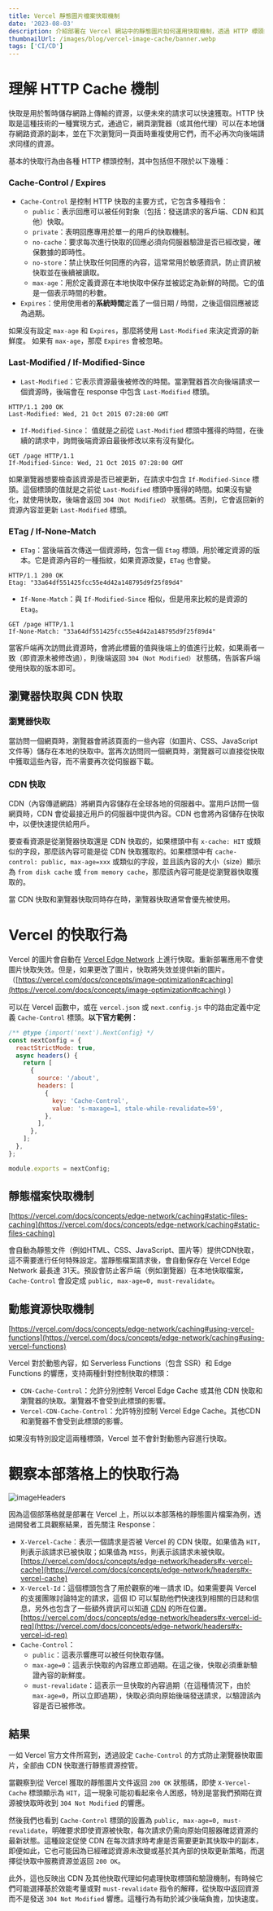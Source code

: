 ```yaml
---
title: Vercel 靜態圖片檔案快取機制
date: '2023-08-03'
description: 介紹部署在 Vercel 網站中的靜態圖片如何運用快取機制，透過 HTTP 標頭如 Cache-Control 和 ETag 控制，實現快速加載並優化網站性能。
thumbnailUrl: /images/blog/vercel-image-cache/banner.webp
tags: ['CI/CD']
---
```


# 理解 HTTP Cache 機制

快取是用於暫時儲存網路上傳輸的資源，以便未來的請求可以快速獲取。HTTP 快取是這種技術的一種實現方式，通過它，網頁瀏覽器（或其他代理）可以在本地儲存網路資源的副本，並在下次瀏覽同一頁面時重複使用它們，而不必再次向後端請求同樣的資源。

基本的快取行為由各種 HTTP 標頭控制，其中包括但不限於以下幾種：

### **Cache-Control / Expires**

- `Cache-Control` 是控制 HTTP 快取的主要方式，它包含多種指令：
    - `public`：表示回應可以被任何對象（包括：發送請求的客戶端、CDN 和其他）快取。
    - `private`：表明回應專用於單一的用戶的快取機制。
    - `no-cache`：要求每次進行快取的回應必須向伺服器驗證是否已經改變，確保數據的即時性。
    - `no-store`：禁止快取任何回應的內容，這常常用於敏感資訊，防止資訊被快取並在後續被讀取。
    - `max-age`：用於定義資源在本地快取中保存並被認定為新鮮的時間。它的值是一個表示時間的秒數。
- `Expires`：使用使用者的**系統時間**定義了一個日期 / 時間，之後這個回應被認為過期。

如果沒有設定 `max-age` 和 `Expires`，那麼將使用 `Last-Modified` 來決定資源的新鮮度。
如果有 `max-age`，那麼 `Expires` 會被忽略。

### **Last-Modified / If-Modified-Since**

- `Last-Modified`：它表示資源最後被修改的時間。當瀏覽器首次向後端請求一個資源時，後端會在 response 中包含 `Last-Modified` 標頭。

```shell
HTTP/1.1 200 OK
Last-Modified: Wed, 21 Oct 2015 07:28:00 GMT
```

- `If-Modified-Since`： 值就是之前從 `Last-Modified` 標頭中獲得的時間，在後續的請求中，詢問後端資源自最後修改以來有沒有變化。

```shell
GET /page HTTP/1.1
If-Modified-Since: Wed, 21 Oct 2015 07:28:00 GMT
```

如果瀏覽器想要檢查該資源是否已被更新，在請求中包含 `If-Modified-Since` 標頭。這個標頭的值就是之前從 `Last-Modified` 標頭中獲得的時間。如果沒有變化，就使用快取，後端會返回 `304（Not Modified）` 狀態碼。否則，它會返回新的資源內容並更新 `Last-Modified` 標頭。

### **ETag / If-None-Match**

- `ETag`：當後端首次傳送一個資源時，包含一個 `Etag` 標頭，用於確定資源的版本。它是資源內容的一種指紋，如果資源改變，`ETag` 也會變。

```shell
HTTP/1.1 200 OK
Etag: "33a64df551425fcc55e4d42a148795d9f25f89d4"
```

- `If-None-Match`：與 `If-Modified-Since` 相似，但是用來比較的是資源的 `Etag`。

```shell
GET /page HTTP/1.1
If-None-Match: "33a64df551425fcc55e4d42a148795d9f25f89d4"
```

當客戶端再次訪問此資源時，會將此標籤的值與後端上的值進行比較，如果兩者一致（即資源未被修改過），則後端返回 `304（Not Modified）` 狀態碼，告訴客戶端使用快取的版本即可。

## 瀏覽器快取與 CDN 快取

### **瀏覽器快取**

當訪問一個網頁時，瀏覽器會將該頁面的一些內容（如圖片、CSS、JavaScript 文件等）儲存在本地的快取中。當再次訪問同一個網頁時，瀏覽器可以直接從快取中獲取這些內容，而不需要再次從伺服器下載。

### **CDN 快取**

CDN（內容傳遞網路）將網頁內容儲存在全球各地的伺服器中。當用戶訪問一個網頁時，CDN 會從最接近用戶的伺服器中提供內容。CDN 也會將內容儲存在快取中，以便快速提供給用戶。

要查看資源是從瀏覽器快取還是 CDN 快取的，如果標頭中有 `x-cache: HIT` 或類似的字段，那麼該內容可能是從 CDN 快取獲取的。如果標頭中有 `cache-control: public, max-age=xxx` 或類似的字段，並且該內容的大小（size）顯示為 `from disk cache` 或 `from memory cache`，那麼該內容可能是從瀏覽器快取獲取的。

當 CDN 快取和瀏覽器快取同時存在時，瀏覽器快取通常會優先被使用。

# Vercel 的快取行為

Vercel 的圖片會自動在 [Vercel Edge Network](https://vercel.com/docs/concepts/edge-network/overview) 上進行快取。重新部署應用不會使圖片快取失效。但是，如果更改了圖片，快取將失效並提供新的圖片。（[https://vercel.com/docs/concepts/image-optimization#caching](https://vercel.com/docs/concepts/image-optimization#caching) ）

可以在 Vercel 函數中，或在 `vercel.json` 或 `next.config.js` 中的路由定義中定義 `Cache-Control` 標頭。**以下官方範例**：

```javascript
/** @type {import('next').NextConfig} */
const nextConfig = {
  reactStrictMode: true,
  async headers() {
    return [
      {
        source: '/about',
        headers: [
          {
            key: 'Cache-Control',
            value: 's-maxage=1, stale-while-revalidate=59',
          },
        ],
      },
    ];
  },
};

module.exports = nextConfig;
```

## 靜態檔案快取機制

[https://vercel.com/docs/concepts/edge-network/caching#static-files-caching](https://vercel.com/docs/concepts/edge-network/caching#static-files-caching)

會自動為靜態文件（例如HTML、CSS、JavaScript、圖片等）提供CDN快取，這不需要進行任何特殊設定。當靜態檔案請求後，會自動保存在 Vercel Edge Network 最長達 31天。預設會防止客戶端（例如瀏覽器）在本地快取檔案，`Cache-Control` 會設定成 `public, max-age=0, must-revalidate`。

## 動態資源快取機制

[https://vercel.com/docs/concepts/edge-network/caching#using-vercel-functions](https://vercel.com/docs/concepts/edge-network/caching#using-vercel-functions)

Vercel 對於動態內容，如 Serverless Functions（包含 SSR）和 Edge Functions 的響應，支持兩種針對控制快取的標頭：

- `CDN-Cache-Control`：允許分別控制 Vercel Edge Cache 或其他 CDN 快取和瀏覽器的快取。瀏覽器不會受到此標頭的影響。
- `Vercel-CDN-Cache-Control`：允許特別控制 Vercel Edge Cache。其他CDN和瀏覽器不會受到此標頭的影響。

如果沒有特別設定這兩種標頭，Vercel 並不會針對動態內容進行快取。

# 觀察本部落格上的快取行為

![imageHeaders](/images/blog/vercel-image-cache/imageHeaders.png)

因為這個部落格就是部署在 Vercel 上，所以以本部落格的靜態圖片檔案為例，透過開發者工具觀察結果，首先關注 Response：

- `X-Vercel-Cache`：表示一個請求是否被 Vercel 的 CDN 快取。如果值為 `HIT`，則表示該請求已被快取；如果值為 `MISS`，則表示該請求未被快取。[https://vercel.com/docs/concepts/edge-network/headers#x-vercel-cache](https://vercel.com/docs/concepts/edge-network/headers#x-vercel-cache)
- `X-Vercel-Id`：這個標頭包含了用於觀察的唯一請求 ID。如果需要與 Vercel 的支援團隊討論特定的請求，這個 ID 可以幫助他們快速找到相關的日誌和信息，另外也包含了一些額外資訊可以知道 [CDN](https://vercel.com/docs/concepts/edge-network/regions) 的所在位置。[https://vercel.com/docs/concepts/edge-network/headers#x-vercel-id-req](https://vercel.com/docs/concepts/edge-network/headers#x-vercel-id-req)
- `Cache-Control`：
    - `public`：這表示響應可以被任何快取存儲。
    - `max-age=0`：這表示快取的內容應立即過期。在這之後，快取必須重新驗證內容的新鮮度。
    - `must-revalidate`：這表示一旦快取的內容過期（在這種情況下，由於 `max-age=0`，所以立即過期），快取必須向原始後端發送請求，以驗證該內容是否已被修改。

## 結果

一如 Vercel 官方文件所寫到，透過設定 `Cache-Control` 的方式防止瀏覽器快取圖片，全部由 CDN 快取進行靜態資源控管。

當觀察到從 Vercel 獲取的靜態圖片文件返回 `200 OK` 狀態碼，即使 `X-Vercel-Cache` 標頭顯示為 `HIT`，這一現象可能初看起來令人困惑，特別是當我們預期在資源被快取時收到 `304 Not Modified` 的響應。

然後我們也看到 `Cache-Control` 標頭的設置為 `public, max-age=0, must-revalidate`，明確要求即使資源被快取，每次請求仍需向原始伺服器確認資源的最新狀態。這種設定促使 CDN 在每次請求時考慮是否需要更新其快取中的副本，即便如此，它也可能因為已經確認資源未改變或基於其內部的快取更新策略，而選擇從快取中服務資源並返回 `200 OK`。

此外，這也反映出 CDN 及其他快取代理如何處理快取標頭和驗證機制，有時候它們可能選擇基於效能考量或對 `must-revalidate` 指令的解釋，從快取中返回資源而不是發送 `304 Not Modified` 響應。這種行為有助於減少後端負擔，加快速度。